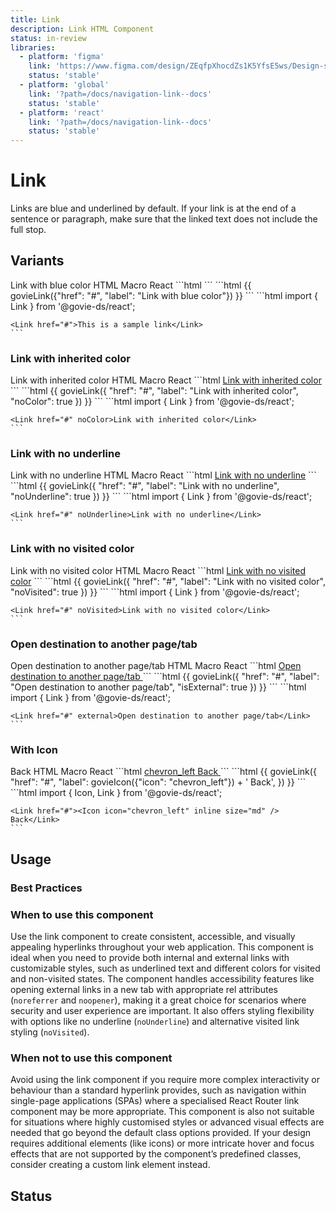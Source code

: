 ```yaml
---
title: Link
description: Link HTML Component
status: in-review
libraries:
  - platform: 'figma'
    link: 'https://www.figma.com/design/ZEqfpXhocdZs1K5YfsE5ws/Design-system?node-id=1454-9194&p=f&t=Re0xIRAmWNDNItHY-0'
    status: 'stable'
  - platform: 'global'
    link: '?path=/docs/navigation-link--docs'
    status: 'stable'
  - platform: 'react'
    link: '?path=/docs/navigation-link--docs'
    status: 'stable'
---
```


# Link

Links are blue and underlined by default. If your link is at the end of a sentence or paragraph, make sure that the linked text does not include the full stop.

## Variants

<ComponentContainer>
  <Link href="#">Link with blue color</Link>
</ComponentContainer>

<Tabs id="tab1">
  <TabList>
    <TabItem value="tab11" checked>HTML</TabItem>
    <TabItem value="tab12">Macro</TabItem>
    <TabItem value="tab13">React</TabItem>
  </TabList>
  <TabPanel value="tab11">        
    ```html
    <a href="#" class="gi-link"></a>
    ```
  </TabPanel>
  <TabPanel value="tab12">        
    ```html
    {{ govieLink({"href": "#", "label": "Link with blue color"}) }}
    ```
  </TabPanel>
  <TabPanel value="tab13">
    ```html
    import { Link } from '@govie-ds/react';

    <Link href="#">This is a sample link</Link>
    ```

  </TabPanel>
</Tabs>

### Link with inherited color

<ComponentContainer>
  <Link href="#" noColor>
    Link with inherited color
  </Link>
</ComponentContainer>

<Tabs id="tab2">
  <TabList>
    <TabItem value="tab21" checked>HTML</TabItem>
    <TabItem value="tab22">Macro</TabItem>
    <TabItem value="tab23">React</TabItem>
  </TabList>
  <TabPanel value="tab21">        
    ```html
    <a href="#" class="gi-link gi-link-inherit">Link with inherited color</a>
    ```
  </TabPanel>
  <TabPanel value="tab22">        
    ```html
    {{ 
      govieLink({
        "href": "#", 
        "label": "Link with inherited color", 
        "noColor": true
      }) 
    }}
    ```
  </TabPanel>
  <TabPanel value="tab23">
    ```html
    import { Link } from '@govie-ds/react';

    <Link href="#" noColor>Link with inherited color</Link>
    ```

  </TabPanel>
</Tabs>

### Link with no underline

<ComponentContainer>
  <Link href="#" noUnderline>
    Link with no underline
  </Link>
</ComponentContainer>

<Tabs id="tab3">
  <TabList>
    <TabItem value="tab31" checked>HTML</TabItem>
    <TabItem value="tab32">Macro</TabItem>
    <TabItem value="tab33">React</TabItem>
  </TabList>
  <TabPanel value="tab31">        
    ```html
    <a href="#" class="gi-link gi-link-no-underline">Link with no underline</a>
    ```
  </TabPanel>
  <TabPanel value="tab32">        
    ```html
    {{ 
      govieLink({
        "href": "#", 
        "label": "Link with no underline", 
        "noUnderline": true
        }) 
    }}
    ```
  </TabPanel>
  <TabPanel value="tab33">
    ```html
    import { Link } from '@govie-ds/react';

    <Link href="#" noUnderline>Link with no underline</Link>
    ```

  </TabPanel>
</Tabs>

### Link with no visited color

<ComponentContainer>
  <Link href="#">Link with no visited color</Link>
</ComponentContainer>

<Tabs id="tab4">
  <TabList>
    <TabItem value="tab41" checked>HTML</TabItem>
    <TabItem value="tab42">Macro</TabItem>
    <TabItem value="tab43">React</TabItem>
  </TabList>
  <TabPanel value="tab41">        
    ```html
    <a href="#" class="gi-link gi-link-no-visited">Link with no visited color</a>
    ```
  </TabPanel>
  <TabPanel value="tab42">        
    ```html
    {{ 
      govieLink({
        "href": "#", 
        "label": "Link with no visited color", 
        "noVisited": true
        }) 
    }}
    ```
  </TabPanel>
  <TabPanel value="tab43">
    ```html
    import { Link } from '@govie-ds/react';

    <Link href="#" noVisited>Link with no visited color</Link>
    ```

  </TabPanel>
</Tabs>

### Open destination to another page/tab

<ComponentContainer>
  <Link href="#">Open destination to another page/tab</Link>
</ComponentContainer>

<Tabs id="tab5">
  <TabList>
    <TabItem value="tab51" checked>HTML</TabItem>
    <TabItem value="tab52">Macro</TabItem>
    <TabItem value="tab53">React</TabItem>
  </TabList>
  <TabPanel value="tab51">        
    ```html
    <a href="#" 
        class="gi-link" 
        rel="noreferrer noopener" 
        target="_blank">
        Open destination to another page/tab
    </a>
    ```
  </TabPanel>
  <TabPanel value="tab52">        
    ```html
    {{ 
      govieLink({
        "href": "#", 
        "label": "Open destination to another page/tab", 
        "isExternal": true
        }) 
    }}
    ```
  </TabPanel>
  <TabPanel value="tab53">
    ```html
    import { Link } from '@govie-ds/react';

    <Link href="#" external>Open destination to another page/tab</Link>
    ```

  </TabPanel>
</Tabs>

### With Icon

<ComponentContainer>
  <Link href="#"><Icon icon="chevron_left" inline size="sm" /> Back</Link>
</ComponentContainer>

<Tabs id="tab6">
  <TabList>
    <TabItem value="tab61" checked>HTML</TabItem>
    <TabItem value="tab62">Macro</TabItem>
    <TabItem value="tab63">React</TabItem>
  </TabList>
  <TabPanel value="tab61">        
    ```html
    <a href="#" class="gi-link">
      <span role="presentation" class="material-symbols-outlined gi-text-[16px]">chevron_left</span> Back
    </a>
    ```
  </TabPanel>
  <TabPanel value="tab62">        
  ```html
    {{ 
      govieLink({
        "href": "#", 
        "label": govieIcon({"icon": "chevron_left"}) + ' Back', 
        }) 
    }}
    ```
  </TabPanel>
  <TabPanel value="tab63">
    ```html
    import { Icon, Link } from '@govie-ds/react';

    <Link href="#"><Icon icon="chevron_left" inline size="md" /> Back</Link>
    ```

  </TabPanel>
</Tabs>

## Usage

### Best Practices

### When to use this component

Use the link component to create consistent, accessible, and visually appealing hyperlinks throughout your web application.
This component is ideal when you need to provide both internal and external links with customizable styles, such as underlined text and different colors for visited and non-visited states.
The component handles accessibility features like opening external links in a new tab with appropriate rel attributes (`noreferrer` and `noopener`), making it a great choice for scenarios where security and user experience are important.
It also offers styling flexibility with options like no underline (`noUnderline`) and alternative visited link styling (`noVisited`).

### When not to use this component

Avoid using the link component if you require more complex interactivity or behaviour than a standard hyperlink provides, such as navigation within single-page applications (SPAs) where a specialised React Router link component may be more appropriate.
This component is also not suitable for situations where highly customised styles or advanced visual effects are needed that go beyond the default class options provided.
If your design requires additional elements (like icons) or more intricate hover and focus effects that are not supported by the component’s predefined classes, consider creating a custom link element instead.

## Status

<ComponentStatusBlock componentId="link" />

